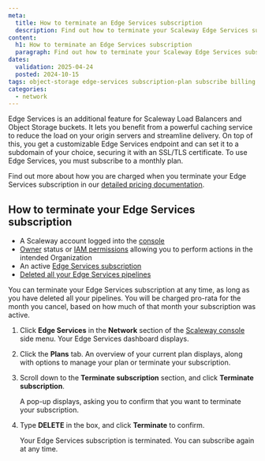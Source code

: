 ```yaml
---
meta:
  title: How to terminate an Edge Services subscription
  description: Find out how to terminate your Scaleway Edge Services subscription whenever you want, at the click of a button.
content:
  h1: How to terminate an Edge Services subscription
  paragraph: Find out how to terminate your Scaleway Edge Services subscription whenever you want, at the click of a button.ow to choose the best plan for your needs and change your plan at the click of a button.
dates:
  validation: 2025-04-24
  posted: 2024-10-15
tags: object-storage edge-services subscription-plan subscribe billing pricing terminate cancel
categories:
  - network
---
```


Edge Services is an additional feature for Scaleway Load Balancers and Object Storage buckets. It lets you benefit from a powerful caching service to reduce the load on your origin servers and streamline delivery. On top of this, you get a customizable Edge Services endpoint and can set it to a subdomain of your choice, securing it with an SSL/TLS certificate. To use Edge Services, you must subscribe to a monthly plan.

Find out more about how you are charged when you terminate your Edge Services subscription in our [detailed pricing documentation](https://www.scaleway.com/en/docs/edge-services/reference-content/understanding-pricing/).

## How to terminate your Edge Services subscription

<Macro id="requirements" />

- A Scaleway account logged into the [console](https://console.scaleway.com)
- [Owner](/iam/concepts/#owner) status or [IAM permissions](/iam/concepts/#permission) allowing you to perform actions in the intended Organization
- An active [Edge Services subscription](/edge-services/how-to/subscribe-edge-services/)
- [Deleted all your Edge Services pipelines](/edge-services/how-to/delete-pipeline/)

You can terminate your Edge Services subscription at any time, as long as you have deleted all your pipelines. You will be charged pro-rata for the month you cancel, based on how much of that month your subscription was active.

1. Click **Edge Services** in the **Network** section of the [Scaleway console](https://console.scaleway.com/) side menu. Your Edge Services dashboard displays.

2. Click the **Plans** tab. An overview of your current plan displays, along with options to manage your plan or terminate your subscription.

3. Scroll down to the **Terminate subscription** section, and click **Terminate subscription**. 

    A pop-up displays, asking you to confirm that you want to terminate your subscription.

4. Type **DELETE** in the box, and click **Terminate** to confirm.

    Your Edge Services subscription is terminated. You can subscribe again at any time.